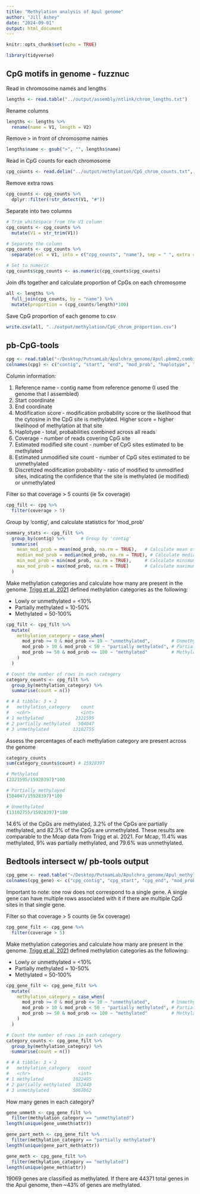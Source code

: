 ```yaml
---
title: "Methylation analysis of Apul genome"
author: "Jill Ashey"
date: "2024-09-01"
output: html_document
---
```


```r
knitr::opts_chunk$set(echo = TRUE)

library(tidyverse)
```

## CpG motifs in genome - fuzznuc 

Read in chromosome names and lengths
```r
lengths <- read.table("../output/assembly/ntlink/chrom_lengths.txt")
```

Rename columns 
```r
lengths <- lengths %>%
  rename(name = V1, length = V2)
```

Remove > in front of chromosome names 
```r
lengths$name <- gsub(">", "", lengths$name)
```

Read in CpG counts for each chromosome 
```r
cpg_counts <- read.delim("../output/methylation/CpG_chrom_counts.txt", header = F)
```

Remove extra rows 
```r
cpg_counts <- cpg_counts %>%
  dplyr::filter(!str_detect(V1, "#"))
```

Separate into two columns 
```r
# Trim whitespace from the V1 column
cpg_counts <- cpg_counts %>%
  mutate(V1 = str_trim(V1))

# Separate the column
cpg_counts <- cpg_counts %>%
  separate(col = V1, into = c("cpg_counts", "name"), sep = " ", extra = "merge")

# Set to numeric 
cpg_counts$cpg_counts <- as.numeric(cpg_counts$cpg_counts)
```

Join dfs together and calculate proportion of CpGs on each chromosome 
```r
all <- lengths %>%
  full_join(cpg_counts, by = "name") %>%
  mutate(proportion = (cpg_counts/length)*100)
```

Save CpG proportion of each genome to csv 
```r
write.csv(all, "../output/methylation/CpG_chrom_proportion.csv")
```



## pb-CpG-tools 

```r
cpg <- read.table("~/Desktop/PutnamLab/Apulchra_genome/Apul.pbmm2.combined.bed", header = F, sep="\t",stringsAsFactors=FALSE, quote="")
colnames(cpg) <- c("contig", "start", "end", "mod_prob", "haplotype", "coverage", "est_mod_count", "est_unmod_count", "est_count_ratio")
```

Column information: 

1. Reference name - contig name from reference genome (I used the genome that I assembled)
2. Start coordinate
3. End coordinate 
4. Modification score - modification probability score or the likelihood that the cytosine in the CpG site is methylated. Higher score = higher likelihood of methylation at that site 
5. Haplotype - total, probabilities combined across all reads 
6. Coverage - number of reads covering CpG site 
7. Estimated modified site count - number of CpG sites estimated to be methylated 
8. Estimated unmodified site count - number of CpG sites estimated to be unmethylated 
9. Discretized modification probability - ratio of modified to unmodified sites, indicating the confidence that the site is methylated (ie modified) or unmethylated 

Filter so that coverage > 5 counts (ie 5x coverage)
```r
cpg_filt <- cpg %>%
  filter(coverage > 5)
```

Group by 'contig', and calculate statistics for 'mod_prob'
```r
summary_stats <- cpg_filt %>%
  group_by(contig) %>%      # Group by 'contig'
  summarise(
    mean_mod_prob = mean(mod_prob, na.rm = TRUE),   # Calculate mean of 'mod_prob'
    median_mod_prob = median(mod_prob, na.rm = TRUE), # Calculate median of 'mod_prob'
    min_mod_prob = min(mod_prob, na.rm = TRUE),     # Calculate minimum of 'mod_prob'
    max_mod_prob = max(mod_prob, na.rm = TRUE)      # Calculate maximum of 'mod_prob'
  )
```

Make methylation categories and calculate how many are present in the genome. [Trigg et al. 2021](https://onlinelibrary.wiley.com/doi/10.1111/1755-0998.13542) defined methylation categories as the following: 

- Lowly or unmethylated = <10%
- Partially  methylated = 10-50%
- Methylated = 50-100%

```r
cpg_filt <- cpg_filt %>%
  mutate(
    methylation_category = case_when(
      mod_prob >= 0 & mod_prob <= 10 ~ "unmethylated",        # Unmethylated (0-10 mod_prob)
      mod_prob > 10 & mod_prob < 50 ~ "partially methylated", # Partially methylated (10-50 mod_prob)
      mod_prob >= 50 & mod_prob <= 100 ~ "methylated"         # Methylated (50-100 mod_prob)
    )
  )

# Count the number of rows in each category
category_counts <- cpg_filt %>%
  group_by(methylation_category) %>%
  summarise(count = n())

# # A tibble: 3 × 2
#   methylation_category    count
#   <chr>                   <int>
# 1 methylated            2321595
# 2 partially methylated   504047
# 3 unmethylated         13102755
```

Assess the percentages of each methylation category are present across the genome 
```r
category_counts
sum(category_counts$count) # 15928397

# Methylated 
(2321595/15928397)*100

# Partially methylayed
(504047/15928397)*100

# Unmethylated 
(13102755/15928397)*100 
```

14.6% of the CpGs are methylated, 3.2% of the CpGs are partially methylated, and 82.3% of the CpGs are unmethylated. These results are comparable to the Mcap data from Trigg et al. 2021. For Mcap, 11.4% was methylated, 9% was partially methylated, and 79.6% was unmethylated. 

## Bedtools intersect w/ pb-tools output

```r
cpg_gene <- read.table("~/Desktop/PutnamLab/Apulchra_genome/Apul_methylation_gene_only_intersect.bed", header = F, sep="\t",stringsAsFactors=FALSE, quote="")
colnames(cpg_gene) <- c("cpg_contig", "cpg_start", "cpg_end", "mod_prob", "haplotype", "coverage", "est_mod_count", "est_unmod_count", "est_count_ratio", "gene_contig", "source", "type", "gene_start", "gene_end", "score", "strand", "phase", "attr")
```

Important to note: one row does not correspond to a single gene. A single gene can have multiple rows associated with it if there are multiple CpG sites in that single gene. 

Filter so that coverage > 5 counts (ie 5x coverage)
```r
cpg_gene_filt <- cpg_gene %>%
  filter(coverage > 5)
```

Make methylation categories and calculate how many are present in the genome. [Trigg et al. 2021](https://onlinelibrary.wiley.com/doi/10.1111/1755-0998.13542) defined methylation categories as the following: 

- Lowly or unmethylated = <10%
- Partially  methylated = 10-50%
- Methylated = 50-100%

```r
cpg_gene_filt <- cpg_gene_filt %>%
  mutate(
    methylation_category = case_when(
      mod_prob >= 0 & mod_prob <= 10 ~ "unmethylated",        # Unmethylated (0-10 mod_prob)
      mod_prob > 10 & mod_prob < 50 ~ "partially methylated", # Partially methylated (10-50 mod_prob)
      mod_prob >= 50 & mod_prob <= 100 ~ "methylated"         # Methylated (50-100 mod_prob)
    )
  )

# Count the number of rows in each category
category_counts <- cpg_gene_filt %>%
  group_by(methylation_category) %>%
  summarise(count = n())

# # A tibble: 3 × 2
#   methylation_category   count
#   <chr>                  <int>
# 1 methylated           1022495
# 2 partially methylated  152440
# 3 unmethylated         5067062
```

How many genes in each category? 
```r
gene_unmeth <- cpg_gene_filt %>%
  filter(methylation_category == "unmethylated")
length(unique(gene_unmeth$attr))

gene_part_meth <- cpg_gene_filt %>%
  filter(methylation_category == "partially methylated")
length(unique(gene_part_meth$attr))

gene_meth <- cpg_gene_filt %>%
  filter(methylation_category == "methylated")
length(unique(gene_meth$attr))
```

19069 genes are classified as methylated. If there are 44371 total genes in the Apul genome, then ~43% of genes are methylated. 

